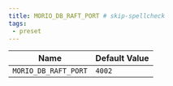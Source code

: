 ```yaml
---
title: MORIO_DB_RAFT_PORT # skip-spellcheck
tags:
 - preset
---
```





<!-- MORIO_AUTO_GENERATED_CONTENT_STARTS - Manual changes made below will be overwritten skip-spellcheck -->
| Name | Default Value |
|------|---------------|
| `MORIO_DB_RAFT_PORT` | `4002` |
<!-- MORIO_AUTO_GENERATED_CONTENT_ENDS - Manual changes made above will be overwritten skip-spellcheck -->
